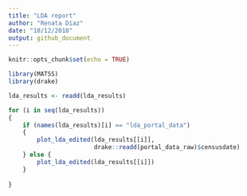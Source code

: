 ```yaml
---
title: "LDA report"
author: "Renata Diaz"
date: "10/12/2018"
output: github_document
---
```


```r
knitr::opts_chunk$set(echo = TRUE)
```

```r
library(MATSS)
library(drake)
```

```r
lda_results <- readd(lda_results)

for (i in seq(lda_results))
{
    if (names(lda_results)[i] == "lda_portal_data")
    {
        plot_lda_edited(lda_results[[i]], 
                        drake::readd(portal_data_raw)$censusdate)
    } else {
        plot_lda_edited(lda_results[[i]])
    }
    
}
```